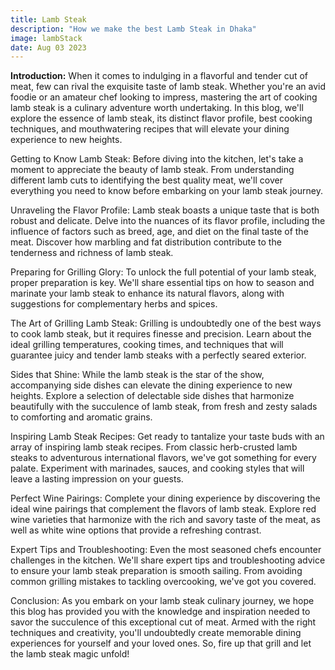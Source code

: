 ```yaml
---
title: Lamb Steak
description: "How we make the best Lamb Steak in Dhaka"
image: lambStack
date: Aug 03 2023
---
```


<b>Introduction:</b>
When it comes to indulging in a flavorful and tender cut of meat, few can rival the exquisite taste of lamb steak. Whether you're an avid foodie or an amateur chef looking to impress, mastering the art of cooking lamb steak is a culinary adventure worth undertaking. In this blog, we'll explore the essence of lamb steak, its distinct flavor profile, best cooking techniques, and mouthwatering recipes that will elevate your dining experience to new heights.

Getting to Know Lamb Steak:
Before diving into the kitchen, let's take a moment to appreciate the beauty of lamb steak. From understanding different lamb cuts to identifying the best quality meat, we'll cover everything you need to know before embarking on your lamb steak journey.

Unraveling the Flavor Profile:
Lamb steak boasts a unique taste that is both robust and delicate. Delve into the nuances of its flavor profile, including the influence of factors such as breed, age, and diet on the final taste of the meat. Discover how marbling and fat distribution contribute to the tenderness and richness of lamb steak.

Preparing for Grilling Glory:
To unlock the full potential of your lamb steak, proper preparation is key. We'll share essential tips on how to season and marinate your lamb steak to enhance its natural flavors, along with suggestions for complementary herbs and spices.

The Art of Grilling Lamb Steak:
Grilling is undoubtedly one of the best ways to cook lamb steak, but it requires finesse and precision. Learn about the ideal grilling temperatures, cooking times, and techniques that will guarantee juicy and tender lamb steaks with a perfectly seared exterior.

Sides that Shine:
While the lamb steak is the star of the show, accompanying side dishes can elevate the dining experience to new heights. Explore a selection of delectable side dishes that harmonize beautifully with the succulence of lamb steak, from fresh and zesty salads to comforting and aromatic grains.

Inspiring Lamb Steak Recipes:
Get ready to tantalize your taste buds with an array of inspiring lamb steak recipes. From classic herb-crusted lamb steaks to adventurous international flavors, we've got something for every palate. Experiment with marinades, sauces, and cooking styles that will leave a lasting impression on your guests.

Perfect Wine Pairings:
Complete your dining experience by discovering the ideal wine pairings that complement the flavors of lamb steak. Explore red wine varieties that harmonize with the rich and savory taste of the meat, as well as white wine options that provide a refreshing contrast.

Expert Tips and Troubleshooting:
Even the most seasoned chefs encounter challenges in the kitchen. We'll share expert tips and troubleshooting advice to ensure your lamb steak preparation is smooth sailing. From avoiding common grilling mistakes to tackling overcooking, we've got you covered.

Conclusion:
As you embark on your lamb steak culinary journey, we hope this blog has provided you with the knowledge and inspiration needed to savor the succulence of this exceptional cut of meat. Armed with the right techniques and creativity, you'll undoubtedly create memorable dining experiences for yourself and your loved ones. So, fire up that grill and let the lamb steak magic unfold!
